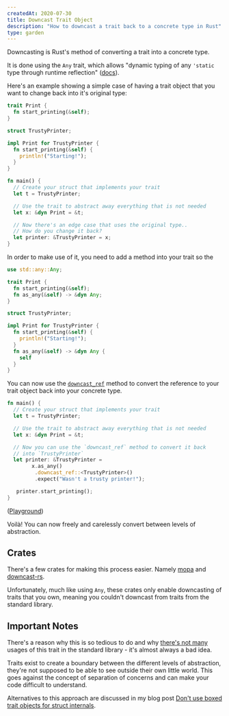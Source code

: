 ```yaml
---
createdAt: 2020-07-30
title: Downcast Trait Object
description: "How to downcast a trait back to a concrete type in Rust"
type: garden
---
```


Downcasting is Rust's method of converting a trait into a concrete type.

It is done using the `Any` trait, which allows "dynamic typing of any `'static` type through runtime reflection" ([docs][da]).

Here's an example showing a simple case of having a trait object that you want to change back into it's original type:

```rust
trait Print {
  fn start_printing(&self);
}

struct TrustyPrinter;

impl Print for TrustyPrinter {
  fn start_printing(&self) {
    println!("Starting!");
  }
}

fn main() {
  // Create your struct that implements your trait
  let t = TrustyPrinter;

  // Use the trait to abstract away everything that is not needed
  let x: &dyn Print = &t;

  // Now there's an edge case that uses the original type..
  // How do you change it back?
  let printer: &TrustyPrinter = x;
}
```

In order to make use of it, you need to add a method into your trait so the

```rust {hl_lines=[1,5,"14-16"]}
use std::any::Any;

trait Print {
  fn start_printing(&self);
  fn as_any(&self) -> &dyn Any;
}

struct TrustyPrinter;

impl Print for TrustyPrinter {
  fn start_printing(&self) {
    println!("Starting!");
  }
  fn as_any(&self) -> &dyn Any {
    self
  }
}
```

You can now use the [`downcast_ref`][dr] method to convert the reference to your trait object back into your concrete type.

```rust {hl_lines=["10-15"]}
fn main() {
  // Create your struct that implements your trait
  let t = TrustyPrinter;

  // Use the trait to abstract away everything that is not needed
  let x: &dyn Print = &t;

  // Now you can use the `downcast_ref` method to convert it back
  // into `TrustyPrinter`
  let printer: &TrustyPrinter =
        x.as_any()
         .downcast_ref::<TrustyPrinter>()
         .expect("Wasn't a trusty printer!");

   printer.start_printing();
}
```

([Playground][pg])

Voilà! You can now freely and carelessly convert between levels of abstraction.

## Crates

There's a few crates for making this process easier. Namely [mopa] and [downcast-rs].

Unfortunately, much like using `Any`, these crates only enable downcasting of traits that you own,
meaning you couldn't downcast from traits from the standard library.

## Important Notes

There's a reason why this is so tedious to do and why [there's not many][au] usages of this trait in the standard library - it's almost always a bad idea.

Traits exist to create a boundary between the different levels of abstraction, they're not supposed to be able to see outside their own little world.
This goes against the concept of separation of concerns and can make your code difficult to understand.

Alternatives to this approach are discussed in my blog post [Don't use boxed trait objects for struct internals].

[au]: https://doc.rust-lang.org/core/panic/struct.PanicInfo.html?search=Any
[pg]: https://play.rust-lang.org/?version=stable&mode=debug&edition=2018&gist=f174144a750e4d7cd214d4cfc8ada449
[dr]: https://doc.rust-lang.org/std/any/trait.Any.html#method.downcast_ref
[da]: https://doc.rust-lang.org/std/any/
[mopa]: https://crates.io/crates/mopa
[downcast-rs]: https://crates.io/crates/downcast-rs
[don't use boxed trait objects for struct internals]: ../dont-use-boxed-trait-objects-for-struct-internals

